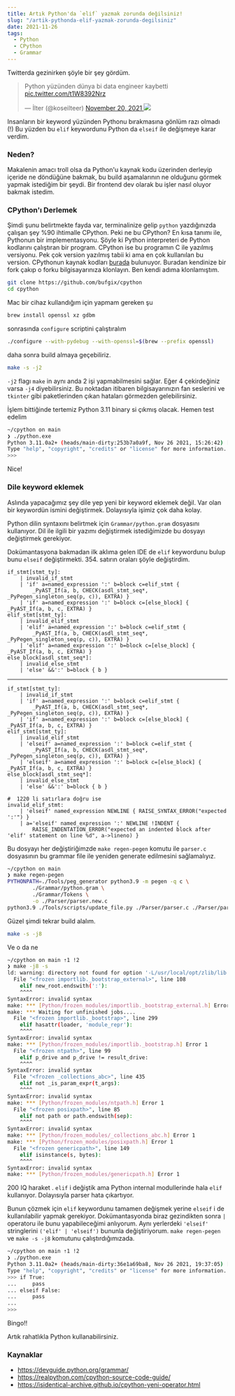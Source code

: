 ```yaml
---
title: Artık Python'da `elif` yazmak zorunda değilsiniz!
slug: "/artik-pythonda-elif-yazmak-zorunda-degilsiniz"
date: 2021-11-26
tags:
  - Python
  - CPython
  - Grammar
---
```


Twitterda gezinirken şöyle bir şey gördüm.

<blockquote class="twitter-tweet">
  <p lang="tr" dir="ltr">
    Python yüzünden dünya bi data engineer kaybetti
    <a href="https://t.co/t1W8392Nrz">pic.twitter.com/t1W8392Nrz</a>
  </p>
  &mdash; İlter (@koseilteer) <a href="https://twitter.com/koseilteer/status/1461979376199819266?ref_src=twsrc%5Etfw">
    November 20, 2021
  </a>
  <img src="./tw_image.jpg" />
</blockquote>
<script
  async
  src="https://platform.twitter.com/widgets.js"
  charset="utf-8"
></script>

Insanların bir keyword yüzünden Pythonu bırakmasına gönlüm razı olmadı (!)
Bu yüzden bu `elif` keywordunu Python da `elseif` ile değişmeye karar verdim.

### Neden?

Makalenin amacı troll olsa da Python'u kaynak kodu üzerinden derleyip içeride ne döndüğüne bakmak, bu build
aşamalarının ne olduğunu görmek yapmak istediğim bir şeydi. Bir frontend dev olarak bu işler nasıl oluyor bakmak istedim.

### CPython'ı Derlemek

Şimdi şunu belirtmekte fayda var, terminalinize gelip `python` yazdığınızda çalışan şey %90 ihtimalle CPython. Peki ne bu CPython?
En kısa tanımı ile, Pythonun bir implementasyonu. Şöyle ki Python interpreteri de Python kodlarını çalıştıran bir program. CPython ise
bu programın C ile yazılmış versiyonu. Pek çok version yazılmış tabii ki ama en çok kullanılan bu version. CPythonun kaynak kodları
[burada](https://github.com/python/cpython) bulunuyor. Buradan kendinize bir fork çakıp o forku bilgisayarınıza klonlayın. Ben kendi adıma
klonlamıştım.

```bash
git clone https://github.com/bufgix/cpython
cd cpython
```

Mac bir cihaz kullandığım için yapmam gereken şu

```bash
brew install openssl xz gdbm
```

sonrasında `configure` scriptini çalıştıralım

```bash
./configure --with-pydebug --with-openssl=$(brew --prefix openssl)
```

daha sonra build almaya geçebiliriz.

```bash
make -s -j2
```

`-j2` flagı `make` in aynı anda 2 işi yapmabilmesini sağlar. Eğer 4 çekirdeğiniz varsa `-j4` diyebilirsiniz.
Bu noktadan itibaren bilgisayarınızın fan seslerini ve `tkinter` gibi paketlerinden çıkan hataları görmezden gelebilirsiniz.

İşlem bittiğinde tertemiz Python 3.11 binary si çıkmış olacak. Hemen test edelim

```bash
~/cpython on main
❯ ./python.exe
Python 3.11.0a2+ (heads/main-dirty:253b7a0a9f, Nov 26 2021, 15:26:42) [Clang 12.0.5 (clang-1205.0.22.11)] on darwin
Type "help", "copyright", "credits" or "license" for more information.
>>>
```

Nice!

### Dile keyword eklemek

Aslında yapacağımız şey dile yep yeni bir keyword eklemek değil. Var olan bir keywordün ismini değiştirmek. Dolayısıyla
işimiz çok daha kolay.

Python dilin syntaxını belirtmek için `Grammar/python.gram` dosyasını kullanıyor. Dil ile ilgili bir yazımı değiştirmek istediğimizde
bu dosyayı değiştirmek gerekiyor.

Dokümantasyona bakmadan ilk aklıma gelen IDE de `elif` keywordunu bulup bunu `elseif` değiştirmekti. 354. satırın oraları şöyle değiştirdim.

```gram {8-10}
if_stmt[stmt_ty]:
    | invalid_if_stmt
    | 'if' a=named_expression ':' b=block c=elif_stmt {
        _PyAST_If(a, b, CHECK(asdl_stmt_seq*, _PyPegen_singleton_seq(p, c)), EXTRA) }
    | 'if' a=named_expression ':' b=block c=[else_block] { _PyAST_If(a, b, c, EXTRA) }
elif_stmt[stmt_ty]:
    | invalid_elif_stmt
    | 'elif' a=named_expression ':' b=block c=elif_stmt {
        _PyAST_If(a, b, CHECK(asdl_stmt_seq*, _PyPegen_singleton_seq(p, c)), EXTRA) }
    | 'elif' a=named_expression ':' b=block c=[else_block] { _PyAST_If(a, b, c, EXTRA) }
else_block[asdl_stmt_seq*]:
    | invalid_else_stmt
    | 'else' &&':' b=block { b }

```

---

```gram {8-10}
if_stmt[stmt_ty]:
    | invalid_if_stmt
    | 'if' a=named_expression ':' b=block c=elif_stmt {
        _PyAST_If(a, b, CHECK(asdl_stmt_seq*, _PyPegen_singleton_seq(p, c)), EXTRA) }
    | 'if' a=named_expression ':' b=block c=[else_block] { _PyAST_If(a, b, c, EXTRA) }
elif_stmt[stmt_ty]:
    | invalid_elif_stmt
    | 'elseif' a=named_expression ':' b=block c=elif_stmt {
        _PyAST_If(a, b, CHECK(asdl_stmt_seq*, _PyPegen_singleton_seq(p, c)), EXTRA) }
    | 'elseif' a=named_expression ':' b=block c=[else_block] { _PyAST_If(a, b, c, EXTRA) }
else_block[asdl_stmt_seq*]:
    | invalid_else_stmt
    | 'else' &&':' b=block { b }

#  1220 li satırlara doğru ise
invalid_elif_stmt:
    | 'elseif' named_expression NEWLINE { RAISE_SYNTAX_ERROR("expected ':'") }
    | a='elseif' named_expression ':' NEWLINE !INDENT {
        RAISE_INDENTATION_ERROR("expected an indented block after 'elif' statement on line %d", a->lineno) }

```

Bu dosyayı her değiştiriğimzde `make regen-pegen` komutu ile `parser.c` dosyasının bu grammar file ile
yeniden generate edilmesini sağlamalıyız.

```bash
~/cpython on main
❯ make regen-pegen
PYTHONPATH=./Tools/peg_generator python3.9 -m pegen -q c \
		./Grammar/python.gram \
		./Grammar/Tokens \
		-o ./Parser/parser.new.c
python3.9 ./Tools/scripts/update_file.py ./Parser/parser.c ./Parser/parser.new.c

```

Güzel şimdi tekrar build alalım.

```bash
make -s -j8
```

Ve o da ne

```bash
~/cpython on main ⇡1 !2
❯ make -j8 -s
ld: warning: directory not found for option '-L/usr/local/opt/zlib/lib'
  File "<frozen importlib._bootstrap_external>", line 108
    elif new_root.endswith(':'):
    ^^^^
SyntaxError: invalid syntax
make: *** [Python/frozen_modules/importlib._bootstrap_external.h] Error 1
make: *** Waiting for unfinished jobs....
  File "<frozen importlib._bootstrap>", line 299
    elif hasattr(loader, 'module_repr'):
    ^^^^
SyntaxError: invalid syntax
make: *** [Python/frozen_modules/importlib._bootstrap.h] Error 1
  File "<frozen ntpath>", line 99
    elif p_drive and p_drive != result_drive:
    ^^^^
SyntaxError: invalid syntax
  File "<frozen _collections_abc>", line 435
    elif not _is_param_expr(t_args):
    ^^^^
SyntaxError: invalid syntax
make: *** [Python/frozen_modules/ntpath.h] Error 1
  File "<frozen posixpath>", line 85
    elif not path or path.endswith(sep):
    ^^^^
SyntaxError: invalid syntax
make: *** [Python/frozen_modules/_collections_abc.h] Error 1
make: *** [Python/frozen_modules/posixpath.h] Error 1
  File "<frozen genericpath>", line 149
    elif isinstance(s, bytes):
    ^^^^
SyntaxError: invalid syntax
make: *** [Python/frozen_modules/genericpath.h] Error 1

```

200 IQ haraket . `elif` i değiştik ama Python internal modullerinde hala `elif` kullanıyor. Dolayısıyla parser hata çıkartıyor.

Bunun çözmek için `elif` keywordunu tamamen değişmek yerine `elseif` i de kullanılabilir yapmak gerekiyor. Dokümantasyonda biraz gezindikten sonra
`|` operatoru ile bunu yapabileceğimi anlıyorum. Aynı yerlerdeki `'elseif'` stringlerini `('elif' | 'elseif')` bununla değiştiriyorum. `make regen-pegen`
ve `make -s -j8` komutunu çalıştırdığımızada.

```bash
~/cpython on main ⇡1 !2
❯ ./python.exe
Python 3.11.0a2+ (heads/main-dirty:36e1a69ba8, Nov 26 2021, 19:37:05) [Clang 12.0.5 (clang-1205.0.22.11)] on darwin
Type "help", "copyright", "credits" or "license" for more information.
>>> if True:
...     pass
... elseif False:
...     pass
...
>>>
```

Bingo!!

Artık rahatlıkla Python kullanabilirsiniz.

### Kaynaklar

- https://devguide.python.org/grammar/
- https://realpython.com/cpython-source-code-guide/
- https://isidentical-archive.github.io/cpython-yeni-operator.html
